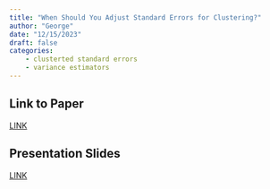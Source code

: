 ```yaml
---
title: "When Should You Adjust Standard Errors for Clustering?"
author: "George"
date: "12/15/2023"
draft: false
categories: 
    - clusterted standard errors
    - variance estimators
---
```


## Link to Paper
[LINK](https://github.com/HW-Econ/HW-Econ.github.io/blob/2f0b1a7f114664c175f10df65beed3d0af85ee1d/posts/files/when%20should%20you%20adjust%20cluster%20error.pdf)  

## Presentation Slides
[LINK](https://github.com/HW-Econ/HW-Econ.github.io/blob/6bbca81e0d0f575d2827c2d9d76e32cff8af7b79/posts/files/When%20to%20cluster%20reading%20group.pdf)
